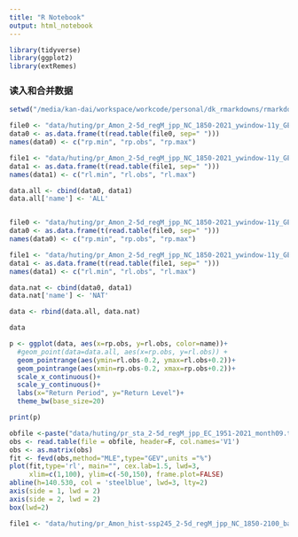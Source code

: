 ```yaml
---
title: "R Notebook"
output: html_notebook
---
```


```r
library(tidyverse)
library(ggplot2)
library(extRemes)
```

### 读入和合并数据

```r
setwd("/media/kan-dai/workspace/workcode/personal/dk_rmarkdowns/rmarkdowns/2022/")

file0 <- "data/huting/pr_Amon_2-5d_regM_jpp_NC_1850-2021_ywindow-11y_GEV_ALL-logrp_2021month09_MLE.dat"
data0 <- as.data.frame(t(read.table(file0, sep=" ")))
names(data0) <- c("rp.min", "rp.obs", "rp.max")

file1 <- "data/huting/pr_Amon_2-5d_regM_jpp_NC_1850-2021_ywindow-11y_GEV_ALL-rl_2021month09_MLE.dat"
data1 <- as.data.frame(t(read.table(file1, sep=" ")))
names(data1) <- c("rl.min", "rl.obs", "rl.max")

data.all <- cbind(data0, data1)
data.all['name'] <- 'ALL'


file0 <- "data/huting/pr_Amon_2-5d_regM_jpp_NC_1850-2021_ywindow-11y_GEV_NAT-logrp_2021month09_MLE.dat"
data0 <- as.data.frame(t(read.table(file0, sep=" ")))
names(data0) <- c("rp.min", "rp.obs", "rp.max")

file1 <- "data/huting/pr_Amon_2-5d_regM_jpp_NC_1850-2021_ywindow-11y_GEV_NAT-rl_2021month09_MLE.dat"
data1 <- as.data.frame(t(read.table(file1, sep=" ")))
names(data1) <- c("rl.min", "rl.obs", "rl.max")

data.nat <- cbind(data0, data1)
data.nat['name'] <- 'NAT'

data <- rbind(data.all, data.nat)

data
```

```r
p <- ggplot(data, aes(x=rp.obs, y=rl.obs, color=name))+
  #geom_point(data=data.all, aes(x=rp.obs, y=rl.obs)) +
  geom_pointrange(aes(ymin=rl.obs-0.2, ymax=rl.obs+0.2))+
  geom_pointrange(aes(xmin=rp.obs-0.2, xmax=rp.obs+0.2))+
  scale_x_continuous()+
  scale_y_continuous()+
  labs(x="Return Period", y="Return Level")+
  theme_bw(base_size=20)

print(p)
```

```r
obfile <-paste("data/huting/pr_sta_2-5d_regM_jpp_EC_1951-2021_month09.txt", sep=" ")
obs <- read.table(file = obfile, header=F, col.names='V1')
obs <- as.matrix(obs)
fit <- fevd(obs,method="MLE",type="GEV",units ="%")
plot(fit,type='rl', main="", cex.lab=1.5, lwd=3, 
     xlim=c(1,100), ylim=c(-50,150), frame.plot=FALSE)
abline(h=140.530, col = 'steelblue', lwd=3, lty=2)
axis(side = 1, lwd = 2)
axis(side = 2, lwd = 2)
box(lwd=2)
```

```r
file1 <- "data/huting/pr_Amon_hist-ssp245_2-5d_regM_jpp_NC_1850-2100_base-all_month09_sta-11y.txt"


```

